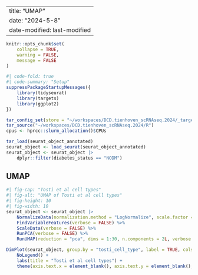 
---
title: "UMAP"
date: "2024-5-8" 
date-modified: last-modified
---

```r
knitr::opts_chunk$set(
    collapse = TRUE,
    warning = FALSE,
    message = FALSE
)
```


```r
#| code-fold: true
#| code-summary: "Setup"
suppressPackageStartupMessages({
    library(tidyseurat)
    library(targets)
    library(ggplot2)
})

tar_config_set(store = "~/workspaces/DCD.tienhoven_scRNAseq.2024/_targets")
tar_source("~/workspaces/DCD.tienhoven_scRNAseq.2024/R")
cpus <- hprcc::slurm_allocation()$CPUs

tar_load(seurat_object_annotated)
seurat_object <- load_seurat(seurat_object_annotated)
seurat_object <- seurat_object |>
    dplyr::filter(diabetes_status == "NODM")
```

## UMAP

```r
#| fig-cap: "Tosti et al cell types"
#| fig-alt: "UMAP of Tosti et al cell types"
#| fig-height: 10
#| fig-width: 10
seurat_object <- seurat_object |>
    NormalizeData(normalization.method = "LogNormalize", scale.factor = 10000, verbose = FALSE) %>%
    FindVariableFeatures(verbose = FALSE) %>%
    ScaleData(verbose = FALSE) %>%
    RunPCA(verbose = FALSE) %>%
    RunUMAP(reduction = "pca", dims = 1:30, n.components = 2L, verbose = FALSE)

DimPlot(seurat_object, group.by = "tosti_cell_type", label = TRUE, cols = custom_palette) +
    NoLegend() +
    labs(title = "Tosti et al cell types") +
    theme(axis.text.x = element_blank(), axis.text.y = element_blank(), axis.ticks = element_blank())
```

